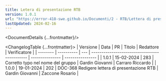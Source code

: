 ```yaml
---
title: Letera di presentazione RTB
version: 1.0.1
url: "https://error-418-swe.github.io/Documenti/2 - RTB/Lettera di presentazione_v1.0.1.pdf"
lastUpdated: 2024-02-16
---
```



<DocumentDetails {...frontmatter}/>

<ChangelogTable {...frontmatter}>
| Versione | Data       | PR  | Titolo                                        | Redattore       | Verificatore     |
| -------- | ---------- | --- | --------------------------------------------- | --------------- | ---------------- |
| 1.0.1    | 15-02-2024 | 283 | Corretto typo nel nome del gruppo             | Gardin Giovanni | Carraro Riccardo |
| 1.0.0    | 19-01-2024 | 202 | DOC-368 Redigere lettera di presentazione RTB | Gardin Giovanni | Zaccone Rosario  |
</ChangelogTable>

